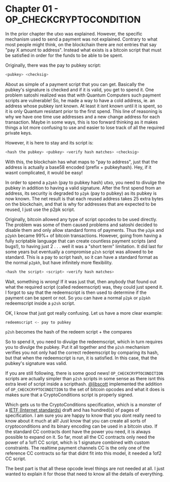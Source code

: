 
# Chapter 01 - OP_CHECKCRYPTOCONDITION

In the prior chapter the utxo was explained. However, the specific mechanism used to send a payment was not explained. Contrary to what most people might think, on the blockchain there are not entries that say "pay X amount to address". Instead what exists is a bitcoin script that must be satisfied in order for the funds to be able to be spent.

Originally, there was the pay to pubkey script:

```bash
<pubkey> <checksig>
```

About as simple of a payment script that you can get. Basically the pubkey's signature is checked and if it is valid, you get to spend it. One problem satoshi realized was that with Quantum Computers such payment scripts are vulnerable! So, he made a way to have a cold address, ie. an address whose pubkey isnt known. At least it isnt known until it is spent, so it is only Quantum resistant prior to the first spend. This line of reasoning is why we have one time use addresses and a new change address for each transaction. Maybe in some ways, this is too forward thinking as it makes things a lot more confusing to use and easier to lose track of all the required private keys.

However, it is here to stay and its script is:

```bash
<hash the pubkey> <pubkey> <verify hash matches> <checksig>
```

With this, the blockchain has what maps to "pay to address", just that the address is actually a base58 encoded (prefix + pubkeyhash). Hey, if it wasnt complicated, it would be easy!

In order to spend a `p2pkh` (pay to pubkey hash) utxo, you need to divulge the pubkey in addition to having a valid signature. After the first spend from an address, its security is degraded to `p2pk` (pay to pubkey) as its pubkey is now known. The net result is that each reused address takes 25 extra bytes on the blockchain, and that is why for addresses that are expected to be reused, I just use the p2pk script.

Originally, bitcoin allowed any type of script opcodes to be used directly. The problem was some of them caused problems and satoshi decided to disable them and only allow standard forms of payments. Thus the `p2pk` and `p2pkh` became 99%+ of bitcoin transactions. However, going from having a fully scriptable language that can create countless payment scripts (and bugs!), to having just 2 . . . well it was a "short term" limitation. It did last for some years but eventually a compromise `p2sh` script was allowed to be standard. This is a pay to script hash, so it can have a standard format as the normal `p2pkh`, but have infinitely more flexibility.

```bash
<hash the script> <script> <verify hash matches>
```

Wait, something is wrong! If it was just that, then anybody that found out what the required script (called redeemscript) was, they could just spend it. I forgot to say that the redeemscript is then used to determine if the payment can be spent or not. So you can have a normal `p2pk` or `p2pkh` redeemscript inside a `p2sh` script.

OK, I know that just got really confusing. Let us have a more clear example:

```bash
redeemscript <- pay to pubkey
```

`p2sh` becomes the hash of the redeem script + the compares

So to spend it, you need to divulge the redeemscript, which in turn requires you to divulge the pubkey. Put it all together and the `p2sh` mechanism verifies you not only had the correct redeemscript by comparing its hash, but that when the redeemscript is run, it is satisfied. In this case, that the pubkey's signature was valid.

If you are still following, there is some good news! `OP_CHECKCRYPTOCONDITION` scripts are actually simpler than `p2sh` scripts in some sense as there isnt this extra level of script inside a scripthash. [@libscott](https://github.com/libscott) implemented the addition of `OP_CHECKCRYPTOCONDITION` to the set of bitcoin opcodes and what it does is makes sure that a CryptoConditions script is properly signed.

Which gets us to the CryptoConditions specification, which is a monster of a [IETF (Internet standards)](https://tools.ietf.org/html/draft-thomas-crypto-conditions-04) draft and has hundred(s) of pages of specification. I am sure you are happy to know that you dont really need to know about it much at all! Just know that you can create all sorts of cryptoconditions and its binary encoding can be used in a bitcoin utxo. If the standard CC contracts dont have the power you need, it is always possible to expand on it. So far, most all the CC contracts only need the power of a 1of1 CC script, which is 1 signature combined with custom constraints. The realtime payment channels CC is the only one of the reference CC contracts so far that didnt fit into this model, it needed a 1of2 CC script.

The best part is that all these opcode level things are not needed at all. I just wanted to explain it for those that need to know all the details of everything.
